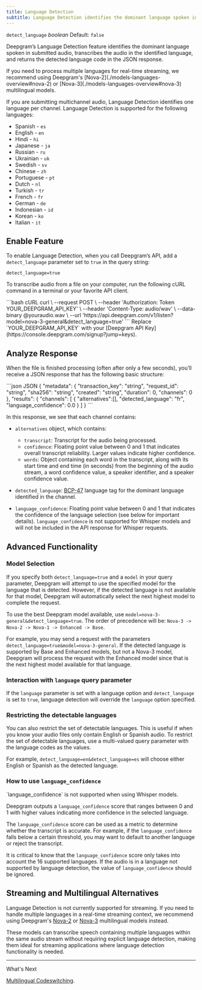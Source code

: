 ```yaml
---
title: Language Detection
subtitle: Language Detection identifies the dominant language spoken in submitted audio.
---
```



`detect_language` *boolean* Default: `false`

<div class="flex flex-row gap-2">
  <Markdown src="/snippets/stt-batch-available.mdx" /> <Markdown src="/snippets/stt-stream-unavailable.mdx" />
</div>

Deepgram’s Language Detection feature identifies the dominant language spoken in submitted audio, transcribes the audio in the identified language, and returns the detected language code in the JSON response.

<Info>
  If you need to process multiple languages for real-time streaming, we recommend using Deepgram's [Nova-2](./models-languages-overview#nova-2) or [Nova-3](./models-languages-overview#nova-3) multilingual models.
</Info>

If you are submitting multichannel audio, Language Detection identifies one language per channel. Language Detection is supported for the following languages:

* Spanish - `es`
* English - `en`
* Hindi - `hi`
* Japanese - `ja`
* Russian - `ru`
* Ukrainian - `uk`
* Swedish - `sv`
* Chinese - `zh`
* Portuguese - `pt`
* Dutch - `nl`
* Turkish - `tr`
* French - `fr`
* German - `de`
* Indonesian - `id`
* Korean - `ko`
* Italian - `it`

## Enable Feature

To enable Language Detection, when you call Deepgram’s API, add a `detect_language` parameter set to `true` in the query string:

`detect_language=true`

To transcribe audio from a file on your computer, run the following cURL command in a terminal or your favorite API client.

<CodeGroup>
  ```bash cURL
  curl \
    --request POST \
    --header 'Authorization: Token YOUR_DEEPGRAM_API_KEY' \
    --header 'Content-Type: audio/wav' \
    --data-binary @youraudio.wav \
    --url 'https://api.deepgram.com/v1/listen?model=nova-3-general&detect_language=true'
  ```
</CodeGroup>

<Warning>
  Replace `YOUR_DEEPGRAM_API_KEY` with your [Deepgram API Key](https://console.deepgram.com/signup?jump=keys).
</Warning>

## Analyze Response

When the file is finished processing (often after only a few seconds), you’ll receive a JSON response that has the following basic structure:

<CodeGroup>
  ```json JSON
  {
    "metadata": {
      "transaction_key": "string",
      "request_id": "string",
      "sha256": "string",
      "created": "string",
      "duration": 0,
      "channels": 0
    },
    "results": {
      "channels": [
        {
          "alternatives":[],
          "detected_language": "fr",
          "language_confidence": 0.0
        }
      ]
    }
  ```
</CodeGroup>

In this response, we see that each channel contains:

* `alternatives` object, which contains:

  * `transcript`: Transcript for the audio being processed.
  * `confidence`: Floating point value between 0 and 1 that indicates overall transcript reliability. Larger values indicate higher confidence.
  * `words`: Object containing each word in the transcript, along with its start time and end time (in seconds) from the beginning of the audio stream, a word confidence value, a speaker identifier, and a speaker confidence value.

* `detected_language`: [BCP-47](https://tools.ietf.org/html/bcp47) language tag for the dominant language identified in the channel.

* `language_confidence`: Floating point value between 0 and 1 that indicates the confidence of the language selection (see below for important details). `language_confidence` is not supported for Whisper models and will not be included in the API response for Whisper requests.

## Advanced Functionality

### Model Selection

If you specify both `detect_language=true` and a `model` in your query parameter, Deepgram will attempt to use the specified model for the language that is detected. However, if the detected language is not available for that model, Deepgram will automatically select the next highest model to complete the request.

To use the best Deepgram model available, use `model=nova-3-general&detect_language=true`. The order of precedence  will be: `Nova-3 -> Nova-2 -> Nova-1 -> Enhanced -> Base`.

For example, you may send a request with the parameters `detect_language=true&model=nova-3-general`. If the detected language is supported by Base and Enhanced models, but not a Nova-3 model, Deepgram will process the request with the Enhanced model since that is the next highest model available for that language.

### Interaction with `language` query parameter

If the `language` parameter is set with a language option and `detect_language` is set to `true`, language detection will override the `language` option specified.

### Restricting the detectable languages

You can also restrict the set of detectable languages. This is useful if when you know your audio files only contain English or Spanish audio. To restrict the set of detectable languages, use a multi-valued query parameter with the language codes as the values.

For example, `detect_language=en&detect_language=es` will choose either English or Spanish as the detected language.

### How to use `language_confidence`

<Warning>
  `language_confidence` is not supported when using Whisper models.
</Warning>

Deepgram outputs a `language_confidence` score that ranges between 0 and 1 with higher values indicating more confidence in the selected language.

The `language_confidence` score can be used as a metric to determine whether the transcript is accurate. For example, if the `language_confidence` falls below a certain threshold, you may want to default to another language or reject the transcript.

It is critical to know that the `language_confidence` score only takes into account the 16 supported languages. If the audio is in a language not supported by language detection, the value of `language_confidence` should be ignored.

## Streaming and Multilingual Alternatives

Language Detection is not currently supported for streaming. If you need to handle multiple languages in a real-time streaming context, we recommend using Deepgram's [Nova-2](./models-languages-overview#nova-2) or [Nova-3](./models-languages-overview#nova-3) multilingual models instead.

These models can transcribe speech containing multiple languages within the same audio stream without requiring explicit language detection, making them ideal for streaming applications where language detection functionality is needed.


***
What's Next

[Multilingual Codeswitching](https://developers.deepgram.com/docs/multilingual-code-switching).
